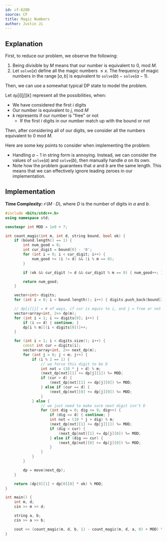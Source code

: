```yaml
---
id: cf-628D
source: CF
title: Magic Numbers
author: Justin Ji
---
```


## Explanation

First, to reduce our problem, we observe the following:
1. Being divisible by $M$ means that our number is equivalent to $0$, mod $M$.
2. Let $\texttt{solve}(x)$ define all the magic numbers $\leq x$. The frequency of magic numbers in the range $[a, b]$ is equivalent to $\texttt{solve}(b) - \texttt{solve}(a - 1)$.

Then, we can use a somewhat typical DP state to model the problem.

Let $\texttt{dp}[i][j][k]$ represent all the possibilities, when:
- We have considered the first $i$ digits
- Our number is equivalent to $j$, mod $M$
- $k$ represents if our number is "free" or not
  - If the first $i$ digits in our number match up with the bound or not

Then, after considering all of our digits, we consider all the numbers equivalent
to $0$ mod $M$.

Here are some key points to consider when implementing the problem:
- Handling $a-1$ in string form is annoying. Instead, we can consider the values of $\texttt{solve}(a)$ and $\texttt{solve}(b)$, then manually handle $a$ on its own.
- Note how the problem guarantees that $a$ and $b$ are the same length. This means that we can effectively ignore leading zeroes in our implementation.

## Implementation

**Time Complexity:** $\mathcal{O}(M \cdot D)$, where $D$ is the number of digits
in $a$ and $b$.

<LanguageSection>
<CPPSection>

```cpp
#include <bits/stdc++.h>
using namespace std;

constexpr int MOD = 1e9 + 7;

int count_magic(int m, int d, string bound, bool ok) {
    if (bound.length() == 1) {
        int num_good = 0;
        int cur_digit = bound[0] - '0';
        for (int i = 0; i < cur_digit; i++) {
            num_good += (i != d) && (i % m == 0);
        }

        if (ok && cur_digit != d && cur_digit % m == 0) { num_good++; }

        return num_good;
    }

    vector<int> digits;
    for (int i = 0; i < bound.length(); i++) { digits.push_back(bound[i] - '0'); }

    // dp[i][j] = # of ways, if cur is equiv to i, and j = free or not
    vector<array<int, 2>> dp(m);
    for (int i = 1; i <= digits[0]; i++) {
        if (i == d) { continue; }
        dp[i % m][(i < digits[0])]++;
    }

    for (int i = 1; i < digits.size(); i++) {
        const int cur = digits[i];
        vector<array<int, 2>> next_dp(m);
        for (int j = 0; j < m; j++) {
            if (i % 2 == 1) {
                // we force this digit to be D
                int nxt = (10 * j + d) % m;
                (next_dp[nxt][1] += dp[j][1]) %= MOD;
                if (cur > d) {
                    (next_dp[nxt][1] += dp[j][0]) %= MOD;
                } else if (cur == d) {
                    (next_dp[nxt][0] += dp[j][0]) %= MOD;
                }
            } else {
                // we just need to make sure next digit isn't D
                for (int dig = 0; dig <= 9; dig++) {
                    if (dig == d) { continue; }
                    int nxt = (10 * j + dig) % m;
                    (next_dp[nxt][1] += dp[j][1]) %= MOD;
                    if (dig < cur) {
                        (next_dp[nxt][1] += dp[j][0]) %= MOD;
                    } else if (dig == cur) {
                        (next_dp[nxt][0] += dp[j][0]) %= MOD;
                    }
                }
            }
        }

        dp = move(next_dp);
    }

    return (dp[0][1] + dp[0][0] * ok) % MOD;
}

int main() {
	int m, d;
	cin >> m >> d;

	string a, b;
	cin >> a >> b;

    cout << (count_magic(m, d, b, 1) - count_magic(m, d, a, 0) + MOD) % MOD << endl;
}
```

</CPPSection>
</LanguageSection>
